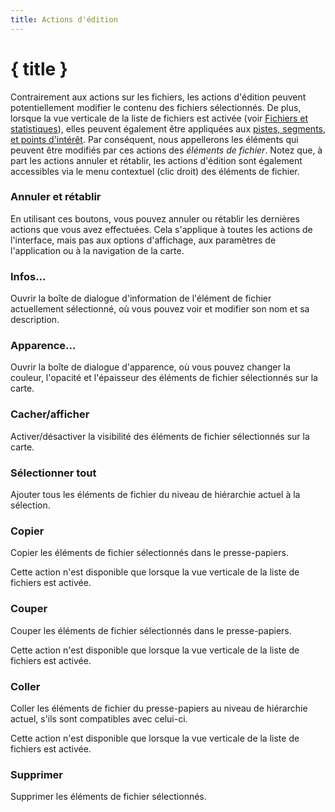 ```yaml
---
title: Actions d'édition
---
```


<script lang="ts">
</script>

# { title }

Contrairement aux actions sur les fichiers, les actions d'édition peuvent potentiellement modifier le contenu des fichiers sélectionnés.
De plus, lorsque la vue verticale de la liste de fichiers est activée (voir [Fichiers et statistiques](../files-and-stats)), elles peuvent également être appliquées aux [pistes, segments, et points d'intérêt](../gpx).
Par conséquent, nous appellerons les éléments qui peuvent être modifiés par ces actions des _éléments de fichier_.
Notez que, à part les actions annuler et rétablir, les actions d'édition sont également accessibles via le menu contextuel (clic droit) des éléments de fichier.

### <Undo2 size="16" class="inline-block" style="margin-bottom: 2px" /><Redo2 size="16" class="inline-block" style="margin-bottom: 2px" /> Annuler et rétablir

En utilisant ces boutons, vous pouvez annuler ou rétablir les dernières actions que vous avez effectuées.
Cela s'applique à toutes les actions de l'interface, mais pas aux options d'affichage, aux paramètres de l'application ou à la navigation de la carte.

### <Info size="16" class="inline-block" style="margin-bottom: 2px" /> Infos...

Ouvrir la boîte de dialogue d'information de l'élément de fichier actuellement sélectionné, où vous pouvez voir et modifier son nom et sa description.

### <PaintBucket size="16" class="inline-block" style="margin-bottom: 2px" /> Apparence...

Ouvrir la boîte de dialogue d'apparence, où vous pouvez changer la couleur, l'opacité et l'épaisseur des éléments de fichier sélectionnés sur la carte.

### <EyeOff size="16" class="inline-block" style="margin-bottom: 2px" /> Cacher/afficher

Activer/désactiver la visibilité des éléments de fichier sélectionnés sur la carte.

### <FileStack size="16" class="inline-block" style="margin-bottom: 2px" /> Sélectionner tout

Ajouter tous les éléments de fichier du niveau de hiérarchie actuel à la sélection.

### <ClipboardCopy size="16" class="inline-block" style="margin-bottom: 2px" /> Copier

Copier les éléments de fichier sélectionnés dans le presse-papiers.

<DocsNote>

Cette action n'est disponible que lorsque la vue verticale de la liste de fichiers est activée.

</DocsNote>

### <Scissors size="16" class="inline-block" style="margin-bottom: 2px" /> Couper

Couper les éléments de fichier sélectionnés dans le presse-papiers.

<DocsNote>

Cette action n'est disponible que lorsque la vue verticale de la liste de fichiers est activée.

</DocsNote>

### <ClipboardPaste size="16" class="inline-block" style="margin-bottom: 2px" /> Coller

Coller les éléments de fichier du presse-papiers au niveau de hiérarchie actuel, s'ils sont compatibles avec celui-ci.

<DocsNote>

Cette action n'est disponible que lorsque la vue verticale de la liste de fichiers est activée.

</DocsNote>

### <Trash2 size="16" class="inline-block" style="margin-bottom: 2px" /> Supprimer

Supprimer les éléments de fichier sélectionnés.
